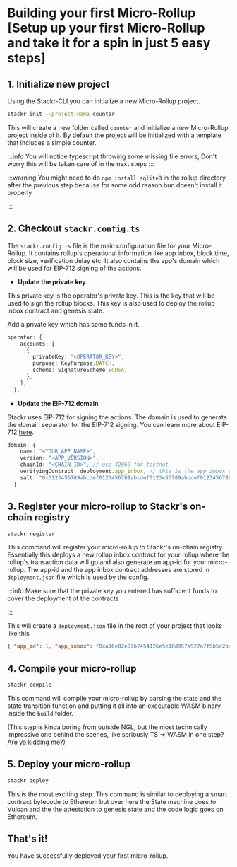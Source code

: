 
# Building your first Micro-Rollup [Setup up your first Micro-Rollup and take it for a spin in just 5 easy steps]




## 1. Initialize new project

Using the Stackr-CLI you can initialize a new Micro-Rollup project.

```bash [Terminal]
stackr init --project-name counter
```

This will create a new folder called `counter` and initialize a new Micro-Rollup project inside of it.
By default the project will be initialized with a template that includes a simple counter.

:::info
You will notice typescript throwing some missing file errors, Don't worry this
will be taken care of in the next steps
:::

:::warning
You might need to do `npm install sqlite3` in the rollup directory after the
previous step because for some odd reason bun doesn't install it properly

:::

## 2. Checkout `stackr.config.ts`

The `stackr.config.ts` file is the main configuration file for your Micro-Rollup.
It contains rollup's operational information like app inbox, block time, block size, verification delay etc.
It also contains the app's domain which will be used for EIP-712 signing of the actions.

- **Update the private key**

This private key is the operator's private key. This is the key that will be used to sign the rollup blocks.
This key is also used to deploy the rollup inbox contract and genesis state.

Add a private key which has some funds in it.

```ts [example.ts]
operator: {
    accounts: [
      {
        privateKey: "<OPERATOR_KEY>",
        purpose: KeyPurpose.BATCH,
        scheme: SignatureScheme.ECDSA,
      },
    ],
  },
```

- **Update the EIP-712 domain**

Stackr uses EIP-712 for signing the actions. The domain is used to generate the domain separator for the EIP-712 signing.
You can learn more about EIP-712 [here](https://eips.ethereum.org/EIPS/eip-712).

```ts [stackr.config.ts]
domain: {
    name: "<YOUR_APP_NAME>",
    version: "<APP_VERSION>",
    chainId: "<CHAIN_ID>", // use 42069 for testnet
    verifyingContract: deployment.app_inbox, // this is the app inbox contract address generated in the next step
    salt: "0x0123456789abcdef0123456789abcdef0123456789abcdef0123456789abcdef", // this is a random salt
  }
```

## 3. Register your micro-rollup to Stackr's on-chain registry

```bash [Terminal]
stackr register
```

This command will register your micro-rollup to Stackr's on-chain registry.
Essentially this deploys a new rollup inbox contract for your rollup where the rollup's transaction data will go and also generate an app-id for your micro-rollup.
The app-id and the app inbox contract addresses are stored in `deployment.json` file which is used by the config.

:::info
Make sure that the private key you entered has sufficient funds to cover the
deployment of the contracts

:::

This will create a `deployment.json` file in the root of your project that looks like this

```json [deployment.json]
{ "app_id": 1, "app_inbox": "0xa16e02e87b7454126e5e10d957a927a7f5b5d2be" }
```

## 4. Compile your micro-rollup

```bash [Terminal]
stackr compile
```

This command will compile your micro-rollup by parsing the state and the state transition function and
putting it all into an executable WASM binary inside the `build` folder.

(This step is kinda boring from outside NGL, but the most technically impressive one behind the scenes,
like seriously TS -> WASM in one step? Are ya kidding me?)

## 5. Deploy your micro-rollup

```bash [Terminal]
stackr deploy
```

This is the most exciting step. This command is similar to deploying a smart contract bytecode to Ethereum but over here
the State machine goes to Vulcan and the the attestation to genesis state and the code logic goes on Ethereum.

## That's it!

You have successfully deployed your first micro-rollup.
